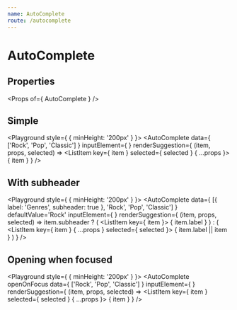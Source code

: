 ```yaml
---
name: AutoComplete
route: /autocomplete
---
```



# AutoComplete

## Properties
<Props of={ AutoComplete } />

## Simple
<Playground style={ { minHeight: '200px' } }>
    <AutoComplete
        data={ ['Rock', 'Pop', 'Classic'] }
        inputElement={
            <TextField
                fullWidth
                placeholder='Music genres'
            />
        }
        renderSuggestion={ (item, props, selected) =>
            <ListItem
                key={ item }
                selected={ selected }
                { ...props }>
                { item }
            </ListItem>
        }
    />
</Playground>

## With subheader
<Playground style={ { minHeight: '200px' } }>
    <AutoComplete
        data={ [{ label: 'Genres', subheader: true }, 'Rock', 'Pop', 'Classic'] }
        defaultValue='Rock'
        inputElement={
            <TextField
                fullWidth
                placeholder='Music genres'
            />
        }
        renderSuggestion={ (item, props, selected) => item.subheader
            ? (
                <ListItem key={ item }>
                    <Typography variant='caption'>
                        { item.label }
                    </Typography>
                </ListItem>
            )
            : (
                <ListItem
                    key={ item }
                    { ...props }
                    selected={ selected }>
                    { item.label || item }
                </ListItem>
            )
        }
    />
</Playground>

## Opening when focused
<Playground style={ { minHeight: '200px' } }>
    <AutoComplete
        openOnFocus
        data={ ['Rock', 'Pop', 'Classic'] }
        inputElement={
            <TextField
                fullWidth
                placeholder='Music genres'
            />
        }
        renderSuggestion={ (item, props, selected) =>
            <ListItem
                key={ item }
                selected={ selected }
                { ...props }>
                { item }
            </ListItem>
        }
    />
</Playground>
